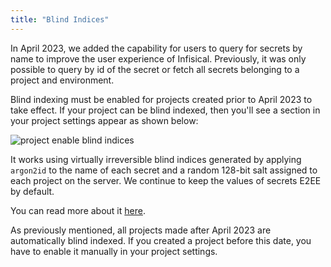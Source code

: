 ---
title: "Blind Indices"
---

In April 2023, we added the capability for users to query for secrets by name to improve the user experience of Infisical. Previously, it was only possible to query by id of the secret or fetch all secrets belonging to a project and environment.

Blind indexing must be enabled for projects created prior to April 2023 to take effect. If your project can be blind indexed, then you'll see a section in your project settings appear as shown below:

![project enable blind indices](../../images/project-settings-blind-indices.png)


It works using virtually irreversible blind indices generated by applying `argon2id` to the name of each secret and a random 128-bit salt assigned to each project on the server. We continue to keep the values of secrets E2EE by default. 

You can read more about it [here](/security/mechanics).

<Note>
    As previously mentioned, all projects made after April 2023 are automatically blind indexed. If you created a project before this date, you have to enable it manually in your project settings.
</Note>